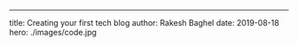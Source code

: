 ---
title: Creating your  first  tech  blog
author: Rakesh Baghel
date: 2019-08-18
hero: ./images/code.jpg

